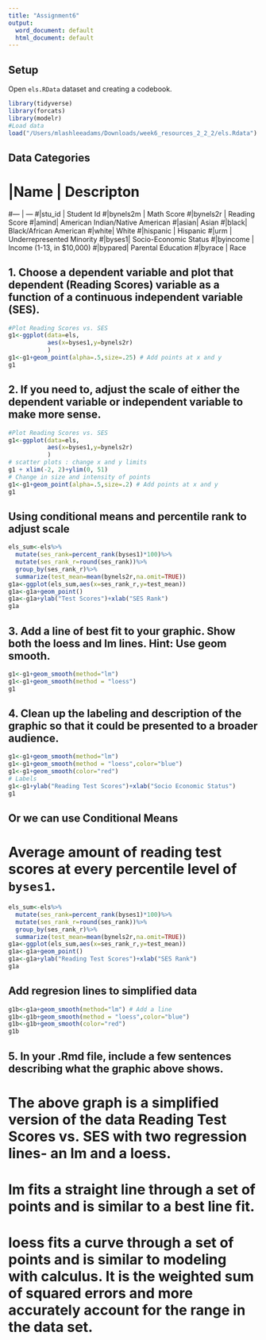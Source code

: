 ```yaml
---
title: "Assignment6"
output:
  word_document: default
  html_document: default
---
```


## Setup
Open `els.RData` dataset and creating a codebook. 

```r
library(tidyverse)
library(forcats)
library(modelr)
#Load data
load("/Users/mlashleeadams/Downloads/week6_resources_2_2_2/els.Rdata")
```
## Data Categories
# |Name | Descripton
#---   |    ---
#|stu_id | Student Id
#|bynels2m | Math Score
#|bynels2r | Reading Score
#|amind| American Indian/Native American
#|asian| Asian
#|black| Black/African American
#|white| White
#|hispanic | Hispanic
#|urm | Underrepresented Minority
#|byses1| Socio-Economic Status
#|byincome | Income (1-13, in $10,000)
#|bypared| Parental Education
#|byrace | Race

## 1. Choose a dependent variable and plot that dependent (Reading Scores) variable as a function of a continuous independent variable (SES).

```r
#Plot Reading Scores vs. SES
g1<-ggplot(data=els,
           aes(x=byses1,y=bynels2r)
           )
g1<-g1+geom_point(alpha=.5,size=.25) # Add points at x and y
g1
```

## 2. If you need to, adjust the scale of either the dependent variable or independent variable to make more sense.

```r
#Plot Reading Scores vs. SES
g1<-ggplot(data=els,
           aes(x=byses1,y=bynels2r)
           )
# scatter plots : change x and y limits
g1 + xlim(-2, 2)+ylim(0, 51)
# Change in size and intensity of points
g1<-g1+geom_point(alpha=.5,size=.2) # Add points at x and y
g1
```

## Using conditional means and percentile rank to adjust scale

```r
els_sum<-els%>%
  mutate(ses_rank=percent_rank(byses1)*100)%>%
  mutate(ses_rank_r=round(ses_rank))%>%
  group_by(ses_rank_r)%>%
  summarize(test_mean=mean(bynels2r,na.omit=TRUE))
g1a<-ggplot(els_sum,aes(x=ses_rank_r,y=test_mean))
g1a<-g1a+geom_point()
g1a<-g1a+ylab("Test Scores")+xlab("SES Rank")
g1a
```
## 3. Add a line of best fit to your graphic. Show both the loess and lm lines. Hint: Use geom smooth.

```r
g1<-g1+geom_smooth(method="lm")
g1<-g1+geom_smooth(method = "loess")
g1
```

## 4. Clean up the labeling and description of the graphic so that it could be presented to a broader audience.

```r
g1<-g1+geom_smooth(method="lm")
g1<-g1+geom_smooth(method = "loess",color="blue")
g1<-g1+geom_smooth(color="red")
# Labels
g1<-g1+ylab("Reading Test Scores")+xlab("Socio Economic Status")
g1
```
## Or we can use Conditional Means
# Average amount of reading test scores at every percentile level of `byses1`.   

```r
els_sum<-els%>%
  mutate(ses_rank=percent_rank(byses1)*100)%>%
  mutate(ses_rank_r=round(ses_rank))%>%
  group_by(ses_rank_r)%>%
  summarize(test_mean=mean(bynels2r,na.omit=TRUE))
g1a<-ggplot(els_sum,aes(x=ses_rank_r,y=test_mean))
g1a<-g1a+geom_point()
g1a<-g1a+ylab("Reading Test Scores")+xlab("SES Rank")
g1a
```
## Add regresion lines to simplified data
```r
g1b<-g1a+geom_smooth(method="lm") # Add a line
g1b<-g1b+geom_smooth(method = "loess",color="blue")
g1b<-g1b+geom_smooth(color="red")
g1b
```

## 5. In your .Rmd file, include a few sentences describing what the graphic above shows.
# The above graph is a simplified version of the data Reading Test Scores vs. SES with two regression lines- an lm and a loess. 
# lm fits a straight line through a set of points and is similar to a best line fit.
# loess fits a curve through a set of points and is similar to modeling with calculus. It is the weighted sum of squared errors and more accurately account for the range in the data set. 

